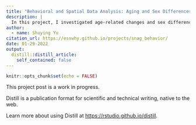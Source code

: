 ```yaml
---
title: "Behavioral and Spatial Data Analysis: Aging and Sex Differences in Spatial Navigation"
description: |
  In this project, I investigated age-related changes and sex differences in spatial navigation performance between young and midlife adults.
author:
  - name: Shuying Yu
citation_url: https://esswhy.github.io/projects/snag_behavior/
date: 01-29-2022
output:
  distill::distill_article:
    self_contained: false
---
```



```r
knitr::opts_chunk$set(echo = FALSE)
```

This project post is a work in progress.

Distill is a publication format for scientific and technical writing, native to the web.

Learn more about using Distill at <https://rstudio.github.io/distill>.


